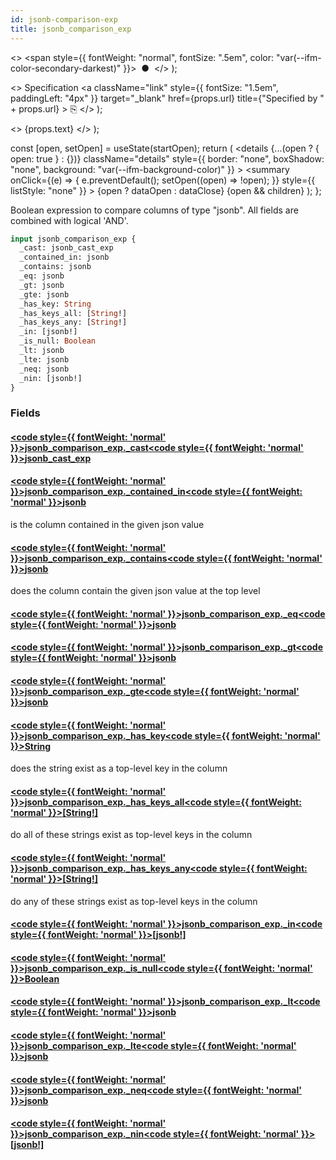 ```yaml
---
id: jsonb-comparison-exp
title: jsonb_comparison_exp
---
```


<head>
  <meta content="noindex" name="robots" />
  <meta charset="utf-8" />
</head>

  <>
    <span style={{ fontWeight: "normal", fontSize: ".5em", color: "var(--ifm-color-secondary-darkest)" }}>
      &nbsp;●&nbsp;
    </span>
  </>
);

  <>
    Specification
    <a
      className="link"
      style={{ fontSize: "1.5em", paddingLeft: "4px" }}
      target="_blank"
      href={props.url}
      title={"Specified by " + props.url}
    >
      ⎘
    </a>
  </>
);

  <>
    <span className={props.class}>{props.text}</span>
  </>
);


  const [open, setOpen] = useState(startOpen);
  return (
    <details
      {...(open ? { open: true } : {})}
      className="details"
      style={{ border: "none", boxShadow: "none", background: "var(--ifm-background-color)" }}
    >
      <summary
        onClick={(e) => {
          e.preventDefault();
          setOpen((open) => !open);
        }}
        style={{ listStyle: "none" }}
      >
        {open ? dataOpen : dataClose}
      </summary>
      {open && children}
    </details>
  );
};

Boolean expression to compare columns of type "jsonb". All fields are combined with logical 'AND'.

```graphql
input jsonb_comparison_exp {
  _cast: jsonb_cast_exp
  _contained_in: jsonb
  _contains: jsonb
  _eq: jsonb
  _gt: jsonb
  _gte: jsonb
  _has_key: String
  _has_keys_all: [String!]
  _has_keys_any: [String!]
  _in: [jsonb!]
  _is_null: Boolean
  _lt: jsonb
  _lte: jsonb
  _neq: jsonb
  _nin: [jsonb!]
}
```

### Fields

#### [<code style={{ fontWeight: 'normal' }}>jsonb_comparison_exp.<b>\_cast</b></code>](#)<Bullet />[<code style={{ fontWeight: 'normal' }}><b>jsonb_cast_exp</b></code>](/docs/api/lockup/graphql/envio/inputs/jsonb-cast-exp.mdx) <Badge class="badge badge--secondary " text="input"/>

#### [<code style={{ fontWeight: 'normal' }}>jsonb_comparison_exp.<b>\_contained_in</b></code>](#)<Bullet />[<code style={{ fontWeight: 'normal' }}><b>jsonb</b></code>](/docs/api/lockup/graphql/envio/scalars/jsonb.mdx) <Badge class="badge badge--secondary " text="scalar"/>

is the column contained in the given json value

#### [<code style={{ fontWeight: 'normal' }}>jsonb_comparison_exp.<b>\_contains</b></code>](#)<Bullet />[<code style={{ fontWeight: 'normal' }}><b>jsonb</b></code>](/docs/api/lockup/graphql/envio/scalars/jsonb.mdx) <Badge class="badge badge--secondary " text="scalar"/>

does the column contain the given json value at the top level

#### [<code style={{ fontWeight: 'normal' }}>jsonb_comparison_exp.<b>\_eq</b></code>](#)<Bullet />[<code style={{ fontWeight: 'normal' }}><b>jsonb</b></code>](/docs/api/lockup/graphql/envio/scalars/jsonb.mdx) <Badge class="badge badge--secondary " text="scalar"/>

#### [<code style={{ fontWeight: 'normal' }}>jsonb_comparison_exp.<b>\_gt</b></code>](#)<Bullet />[<code style={{ fontWeight: 'normal' }}><b>jsonb</b></code>](/docs/api/lockup/graphql/envio/scalars/jsonb.mdx) <Badge class="badge badge--secondary " text="scalar"/>

#### [<code style={{ fontWeight: 'normal' }}>jsonb_comparison_exp.<b>\_gte</b></code>](#)<Bullet />[<code style={{ fontWeight: 'normal' }}><b>jsonb</b></code>](/docs/api/lockup/graphql/envio/scalars/jsonb.mdx) <Badge class="badge badge--secondary " text="scalar"/>

#### [<code style={{ fontWeight: 'normal' }}>jsonb_comparison_exp.<b>\_has_key</b></code>](#)<Bullet />[<code style={{ fontWeight: 'normal' }}><b>String</b></code>](/docs/api/lockup/graphql/envio/scalars/string.mdx) <Badge class="badge badge--secondary " text="scalar"/>

does the string exist as a top-level key in the column

#### [<code style={{ fontWeight: 'normal' }}>jsonb_comparison_exp.<b>\_has_keys_all</b></code>](#)<Bullet />[<code style={{ fontWeight: 'normal' }}><b>[String!]</b></code>](/docs/api/lockup/graphql/envio/scalars/string.mdx) <Badge class="badge badge--secondary " text="list"/> <Badge class="badge badge--secondary " text="scalar"/>

do all of these strings exist as top-level keys in the column

#### [<code style={{ fontWeight: 'normal' }}>jsonb_comparison_exp.<b>\_has_keys_any</b></code>](#)<Bullet />[<code style={{ fontWeight: 'normal' }}><b>[String!]</b></code>](/docs/api/lockup/graphql/envio/scalars/string.mdx) <Badge class="badge badge--secondary " text="list"/> <Badge class="badge badge--secondary " text="scalar"/>

do any of these strings exist as top-level keys in the column

#### [<code style={{ fontWeight: 'normal' }}>jsonb_comparison_exp.<b>\_in</b></code>](#)<Bullet />[<code style={{ fontWeight: 'normal' }}><b>[jsonb!]</b></code>](/docs/api/lockup/graphql/envio/scalars/jsonb.mdx) <Badge class="badge badge--secondary " text="list"/> <Badge class="badge badge--secondary " text="scalar"/>

#### [<code style={{ fontWeight: 'normal' }}>jsonb_comparison_exp.<b>\_is_null</b></code>](#)<Bullet />[<code style={{ fontWeight: 'normal' }}><b>Boolean</b></code>](/docs/api/lockup/graphql/envio/scalars/boolean.mdx) <Badge class="badge badge--secondary " text="scalar"/>

#### [<code style={{ fontWeight: 'normal' }}>jsonb_comparison_exp.<b>\_lt</b></code>](#)<Bullet />[<code style={{ fontWeight: 'normal' }}><b>jsonb</b></code>](/docs/api/lockup/graphql/envio/scalars/jsonb.mdx) <Badge class="badge badge--secondary " text="scalar"/>

#### [<code style={{ fontWeight: 'normal' }}>jsonb_comparison_exp.<b>\_lte</b></code>](#)<Bullet />[<code style={{ fontWeight: 'normal' }}><b>jsonb</b></code>](/docs/api/lockup/graphql/envio/scalars/jsonb.mdx) <Badge class="badge badge--secondary " text="scalar"/>

#### [<code style={{ fontWeight: 'normal' }}>jsonb_comparison_exp.<b>\_neq</b></code>](#)<Bullet />[<code style={{ fontWeight: 'normal' }}><b>jsonb</b></code>](/docs/api/lockup/graphql/envio/scalars/jsonb.mdx) <Badge class="badge badge--secondary " text="scalar"/>

#### [<code style={{ fontWeight: 'normal' }}>jsonb_comparison_exp.<b>\_nin</b></code>](#)<Bullet />[<code style={{ fontWeight: 'normal' }}><b>[jsonb!]</b></code>](/docs/api/lockup/graphql/envio/scalars/jsonb.mdx) <Badge class="badge badge--secondary " text="list"/> <Badge class="badge badge--secondary " text="scalar"/>
